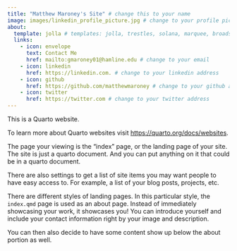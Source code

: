 ```yaml
---
title: "Matthew Maroney's Site" # change this to your name
image: images/linkedin_profile_picture.jpg # change to your profile pic
about:
  template: jolla # templates: jolla, trestles, solana, marquee, broadside
  links: 
    - icon: envelope
      text: Contact Me
      href: mailto:gmaroney01@hamline.edu # change to your email
    - icon: linkedin
      href: https://linkedin.com. # change to your linkedin address
    - icon: github
      href: https://github.com/matthewmaroney # change to your github address
    - icon: twitter
      href: https://twitter.com # change to your twitter address
---
```


This is a Quarto website.

To learn more about Quarto websites visit <https://quarto.org/docs/websites>.

The page your viewing is the "index" page, or the landing page of your site. The site is just a quarto document. And you can put anything on it that could be in a quarto document.

There are also settings to get a list of site items you may want people to have easy access to. For example, a list of your blog posts, projects, etc.

There are different styles of landing pages. In this particular style, the `index.qmd` page is used as an about page. Instead of immediately showcasing your work, it showcases you! You can introduce yourself and include your contact information right by your image and description.

You can then also decide to have some content show up below the about portion as well.
